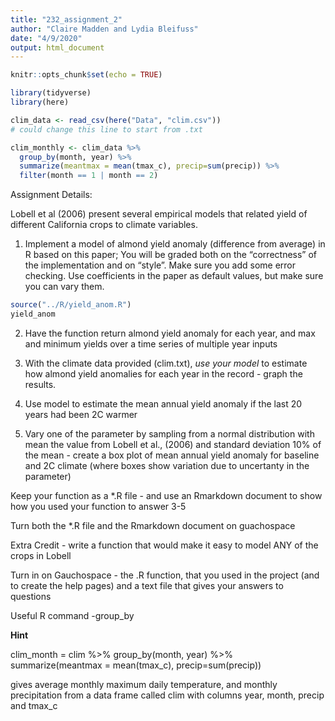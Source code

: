```yaml
---
title: "232_assignment_2"
author: "Claire Madden and Lydia Bleifuss"
date: "4/9/2020"
output: html_document
---
```


```r
knitr::opts_chunk$set(echo = TRUE)

library(tidyverse)
library(here)

clim_data <- read_csv(here("Data", "clim.csv"))
# could change this line to start from .txt
```

```r

clim_monthly <- clim_data %>% 
  group_by(month, year) %>% 
  summarize(meantmax = mean(tmax_c), precip=sum(precip)) %>% 
  filter(month == 1 | month == 2)


```


Assignment Details:

Lobell et al (2006) present several empirical models that related yield of different California crops to climate variables.

1. Implement a model of almond yield anomaly (difference from average) in R based on this paper; You will be graded both on the “correctness” of the implementation and on “style”.  Make sure you add some error checking. Use coefficients in the paper as default values, but make sure you can vary them. 
```r
source("../R/yield_anom.R")
yield_anom

```



2. Have the function return almond yield anomaly for each year, and max and minimum yields over a time series of multiple year inputs

3. With the climate data provided (clim.txt), *use your model* to estimate how almond yield anomalies for each year in the record - graph the results.

4. Use model to estimate  the mean annual yield anomaly if the last 20 years had been 2C warmer

5. Vary one of the parameter by sampling from a normal distribution with mean the value from Lobell et al., (2006) and standard deviation 10% of the mean -  create a box plot of  mean annual yield anomaly for baseline and 2C climate (where boxes show variation due to uncertanty in the parameter) 



Keep your function as a *.R file - and use an Rmarkdown document to show how you used your function to answer 3-5 

Turn both the *.R file and the Rmarkdown document on guachospace



Extra Credit - write a function that would make it easy to model ANY of the crops in Lobell 



Turn in on Gauchospace - the .R function, that you used in the project (and to create the help pages) and a text file that gives your answers to questions



Useful R command -group_by


**Hint**

clim_month = clim %>% group_by(month, year) %>% summarize(meantmax = mean(tmax_c), precip=sum(precip)) 

gives average monthly maximum daily temperature, and monthly precipitation from a data frame called clim  with columns year, month, precip and tmax_c


